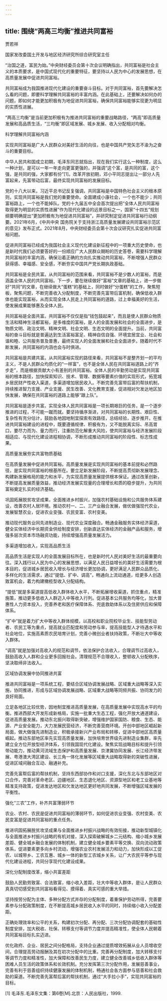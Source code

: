 ```yaml
---
---
---
```

title: 围绕“两高三均衡”推进共同富裕
---




贾若祥

国家发改委国土开发与地区经济研究所综合研究室主任

“治国之道，富民为始。”中央财经委员会第十次会议明确指出，共同富裕是社会主义的本质要求，是中国式现代化的重要特征，要坚持以人民为中心的发展思想，在高质量发展中促进共同富裕。

共同富裕成为我国推进现代化建设的重要奋斗目标。对于共同富裕，首先要解决怎么看的问题，即要科学理解共同富裕的丰富内涵。在此基础上，还要解决如何办的问题，即如何才能更加积极有为地促进共同富裕，确保共同富裕能够实现更为明显的实质性进展。

“两高三均衡”是当前更加积极有为推进共同富裕的重要战略路径，“两高”即高质量发展和高品质生活，“三均衡”即区域发展、城乡发展、收入分配相对均衡。





科学理解共同富裕内涵


实现共同富裕是广大人民群众对美好生活的向往，也是中国共产党矢志不渝为之奋斗的重要目标。

中华人民共和国成立初期，毛泽东同志就指出，现在我们实行这么一种制度，这么一种计划，是可以一年一年走向更富更强的，并强调“这个富，是共同的富，这个强，是共同的强，大家都有份”[1]。改革开放初期，邓小平同志提出让一部分人先富起来，先富带动后富，最终实现共同富裕的发展目标。

党的十八大以来，习近平总书记反复强调，共同富裕是中国特色社会主义的根本原则，实现共同富裕是我们党的重要使命。全面建成小康社会，一个也不能少；共同富裕路上，一个也不能掉队。党的十九届五中全会首次提出把“全体人民共同富裕取得更为明显的实质性进展”作为现代化建设的远景目标之一，国家“十四五”规划纲要明确提出“更加积极有为地促进共同富裕”，并研究制定促进共同富裕行动纲要。2021年6月，《中共中央 国务院关于支持浙江高质量发展建设共同富裕示范区的意见》发布正式。2021年8月，中央财经委员会第十次会议研究扎实促进共同富裕问题。

促进共同富裕已经成为我国社会主义现代化建设新征程中的一项重大历史使命，也是新时代我们必须要答好的一份顺应广大人民群众期盼的历史答卷，需要科学理解共同富裕的丰富内涵，确保沿着正确的方向扎实推动共同富裕，不断增强人民群众获得感、幸福感、安全感，不断夯实中国共产党长期执政基础。

共同富裕是全民共富。从共同富裕的范围来看，共同富裕不是少数人的富裕，而是涵盖全体人民的共同富裕。下一步，要在继续做好“富裕”文章的基础上，进一步做好“共同”的文章，在继续做大“蛋糕”的基础上，同时做好“分蛋糕”的工作，聚焦短板，聚焦问题，不断完善收入分配制度，不断完善先富带后富机制，确保低收入群体也能实现富裕，从而实现全体人民走上共同富裕的道路，过上幸福美好的生活，使发展成果能够惠及全体人民。

共同富裕是全面共富。共同富裕不仅仅是指“钱包鼓起来”，而且是使人民群众物质生活和精神生活都富裕，是多维度的富裕，是人的全面发展和社会的全面进步，是物质文明、政治文明、精神文明、社会文明、生态文明的全面提升。当前，共同富裕的奋斗目标就是普遍达到生活富裕富足、精神自信自强、环境宜居宜业、社会和谐和睦、公共服务普及普惠，最终实现人的全面发展和社会全面进步。随着时代不断发展，共同富裕的内涵也会与时俱进。

共同富裕是共建共富。从共同富裕实现的路径来看，共同富裕不是整齐划一的平均主义，不是人民群众均质化的“一样富”，也不是全体人民在共同富裕道路上的“齐步走”，而是根据贡献大小有差别的共同富裕。全体人民的辛勤劳动是实现共同富裕的根本路径，加快探索知识、技术、管理、数据等要素价值的实现形式，拓宽城乡居民财产性收入渠道，多渠道增加居民收入。不断完善先富带后富的帮扶机制，持续推进智力支援、产业支援、民生改善、文化教育支援，促进相对欠发达地区加快发展，确保在共同富裕的道路上能够“跟上队”。

共同富裕是逐步共富。实现全体人民共同富裕是一项长期艰巨的任务，是一个逐步推进的过程，不可能一蹴而就。要坚持循序渐进，对共同富裕的长期性、艰巨性、复杂性有充分估计，鼓励各地因地制宜探索有效路径，总结经验，逐步推开。在推进共同富裕建设的进程中，既要遵循规律、积极有为，又不能脱离实际、吊高胃口，要尽力而为、量力而行，注重防范化解重大风险，使共同富裕与经济发展阶段相适应、与现代化建设进程相协调，不断形成推动共同富裕的阶段性、标志性成果。





高质量发展夯实共富物质基础


在高质量发展中促进共同富裕。高质量发展是实现共同富裕的基本前提和必然路径，是实现共同富裕的根基所在。要立足新发展阶段，不断提高贯彻新发展理念、构建新发展格局的能力和水平，为实现高质量发展提供根本保证。通过改革创新，不断提高发展质量效益，推动经济发展实现量的合理增长和质的稳步提升，为共同富裕奠定扎实的经济基础。

巩固拓展脱贫攻坚成果，全面推进乡村振兴，加强农村基础设施和公共服务体系建设，改善农村人居环境。推动农村一、二、三产业融合发展，做优做强现代农业，发展智慧农业，促进农业变强、农民变富、农村变美。

推动现代服务业同先进制造业、现代农业深度融合。畅通金融服务实体经济渠道，健全实体经济中长期资金供给制度安排，创新直达实体经济的金融产品和服务，增强多层次资本市场融资功能，持续增强高质量发展活力。





多渠道增加收入，实现高品质生活


高品质生活是实现人的全面发展目标所在，也是新时代人民对美好生活的最重要向往。深入践行以人民为中心的发展思想，以满足人民日益增长的美好生活需要为根本目的，促进城乡居民收入增长与经济增长更加协调，更好满足人民群众品质化、多样化的生活需求，通过“提低、扩中、调高”，畅通向上流动通道，给更多人创造致富机会，着力构建橄榄型收入分配结构。

“提低”就是多渠道提高低收入群体收入水平，不断拓展增收渠道，抓住重点，精准施策，推动更多低收入人群迈入中等收入行列。促进基本公共服务均等化，加大普惠性人力资本投入，完善养老和医疗保障体系、兜底救助体系以及住房供应和保障体系。

“扩中”就是着力扩大中等收入群体规模，以高校和职业院校毕业生、技能型劳动者、农民工等为重点，提高就业匹配度和劳动参与率，提高技能型人才待遇水平和社会地位，实施高素质农民培育计划，完善小微创业者扶持政策，不断壮大中等收入群体。

“调高”就是加强对高收入的规范和调节，依法保护合法收入，合理调节过高收入，鼓励高收入人群和企业更多回报社会。清理规范不合理收入，整顿收入分配秩序，坚决取缔非法收入。





区域协调发展中协同推进共富


推进共同富裕是一项系统工程，要结合区域协调发展战略、区域重大战略等深入实施，协同推进，形成与区域协调发展战略、区域重大战略等同频共振、协同发力的良好局面。

立足各地区比较优势，因地制宜推进高质量发展，在高质量发展中实现高水平的均衡。推进西部大开发形成新格局，实施一批重大生态工程，强化开放大通道建设，促进高质量发展。推动东北振兴取得新突破，增强维护国家国防、粮食、生态、能源、产业安全能力，大力发展民营经济，不断完善营商环境。开创中部地区崛起新局面，做大做强先进制造业，积极承接新兴产业布局和转移，促进中部地区高质量崛起。推动东部地区率先实现高质量发展，加快培育世界级先进制造业集群，率先建立全方位开放型经济体系，引领我国现代化建设。聚焦实现战略目标和提升引领带动能力，推动黄河流域生态保护和高质量发展、京津冀协同发展、长江经济带发展、粤港澳大湾区建设、长三角一体化发展等区域重大战略取得新的突破性进展，促进区域间融合互动、融通补充。

完善先富帮后富的帮扶机制，坚持东西部协作和对口支援，深化东北与东部地区对口合作，完善对革命老区、边疆地区、生态退化地区、资源型地区和老工业基地等精准支持政策，促进发达地区和欠发达地区更好地共同发展，不断增强区域发展的平衡性。





强化“三农”工作，补齐共富薄弱环节


农业、农村、农民是促进共同富裕的薄弱环节，如何促进农业变强、农村变美、农民变富是促进共同富裕的重点任务。

推进巩固拓展脱贫攻坚成果与全面推进乡村振兴战略的有效衔接，推动新型城镇化与全面推进乡村振兴战略的有机对接，深入探索破解城乡二元结构、缩小城乡发展差距、健全城乡融合发展的体制机制，建立健全城乡要素平等交换、双向流动政策体系，促进要素更多向乡村流动，增强农业农村发展活力和动力，加快形成以工促农、以城带乡、工农互惠、城乡一体的新型工农城乡关系，让广大农民平等参与现代化建设进程，共同分享现代化建设成果。





深化分配制度改革，缩小共富差距


鼓励人民勤劳致富、合法致富，缩小收入差距，壮大中等收入群体，是让人民群众真真切切感受到共同富裕看得见、摸得着、真实可感的重大举措。

坚持按劳分配为主体、多种分配方式并存的分配制度，着重保护劳动所得，完善要素参与分配政策制度，在不断提高城乡居民收入水平的同时，持续缩小收入分配差距。

正确处理效率和公平的关系，构建初次分配、再分配、三次分配协调配套的基础性制度安排，加大税收、社保、转移支付等调节力度并提高精准性，使全体人民朝着共同富裕目标扎实迈进。

优化政府、企业、居民之间分配格局，支持企业通过提质增效拓展从业人员增收空间，合理提高劳动报酬及其在初次分配中的比重。完善再分配制度，加大转移支付等调节力度和精准性，加大保障和改善民生力度，建立健全改善城乡低收入群体等困难人员生活的政策体系和长效机制。充分发挥第三次分配作用，发展慈善事业，完善有利于慈善组织持续健康发展的体制机制，畅通社会各方面参与慈善和社会救助的渠道。不断完善先富帮后富的帮扶机制，通过“大手拉小手”，实现共同富裕的目标。

[1] 毛泽东.毛泽东文集：第6卷[M].北京：人民出版社，1999.